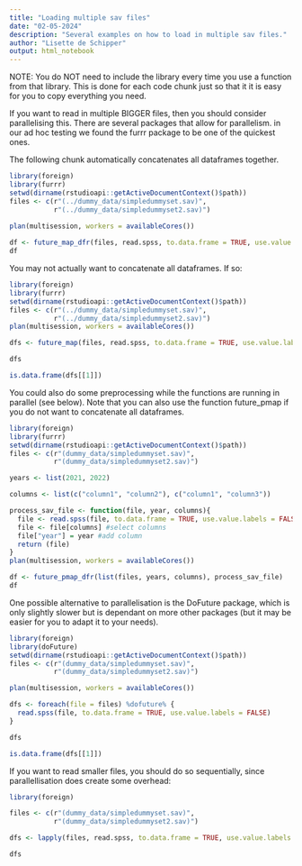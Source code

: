 ```yaml
---
title: "Loading multiple sav files"
date: "02-05-2024"
description: "Several examples on how to load in multiple sav files."
author: "Lisette de Schipper"
output: html_notebook
---
```


NOTE: You do NOT need to include the library every time you use a function from that library. This is done for each code chunk just so that it it is easy for you to copy everything you need.

If you want to read in multiple BIGGER files, then you should consider parallelising this. There are several packages that allow for parallelism. in our ad hoc testing we found the furrr package to be one of the quickest ones.

The following chunk automatically concatenates all dataframes together.
```r
library(foreign)
library(furrr)
setwd(dirname(rstudioapi::getActiveDocumentContext()$path))
files <- c(r"(../dummy_data/simpledummyset.sav)",
           r"(../dummy_data/simpledummyset2.sav)")
           
plan(multisession, workers = availableCores())

df <- future_map_dfr(files, read.spss, to.data.frame = TRUE, use.value.labels = FALSE)
df
```
You may not actually want to concatenate all dataframes. If so:

```r
library(foreign)
library(furrr)
setwd(dirname(rstudioapi::getActiveDocumentContext()$path))
files <- c(r"(../dummy_data/simpledummyset.sav)",
           r"(../dummy_data/simpledummyset2.sav)")
plan(multisession, workers = availableCores())

dfs <- future_map(files, read.spss, to.data.frame = TRUE, use.value.labels = FALSE)

dfs

is.data.frame(dfs[[1]])
```

You could also do some preprocessing while the functions are running in parallel (see below). Note that you can also use the function future_pmap if you do not want to concatenate all dataframes.

```r
library(foreign)
library(furrr)
setwd(dirname(rstudioapi::getActiveDocumentContext()$path))
files <- c(r"(dummy_data/simpledummyset.sav)",
           r"(dummy_data/simpledummyset2.sav)")

years <- list(2021, 2022)

columns <- list(c("column1", "column2"), c("column1", "column3"))

process_sav_file <- function(file, year, columns){
  file <- read.spss(file, to.data.frame = TRUE, use.value.labels = FALSE)
  file <- file[columns] #select columns
  file["year"] = year #add column
  return (file)
}
plan(multisession, workers = availableCores())

df <- future_pmap_dfr(list(files, years, columns), process_sav_file)
df
```

One possible alternative to parallelisation is the DoFuture package, which is only slightly slower but is dependant on more other packages (but it may be easier for you to adapt it to your needs).

```r
library(foreign)
library(doFuture)
setwd(dirname(rstudioapi::getActiveDocumentContext()$path))
files <- c(r"(dummy_data/simpledummyset.sav)",
           r"(dummy_data/simpledummyset2.sav)")

plan(multisession, workers = availableCores())

dfs <- foreach(file = files) %dofuture% {
  read.spss(file, to.data.frame = TRUE, use.value.labels = FALSE)
}

dfs

is.data.frame(dfs[[1]])
```

If you want to read smaller files, you should do so sequentially, since parallellisation does create some overhead:

```r
library(foreign)

files <- c(r"(dummy_data/simpledummyset.sav)",
           r"(dummy_data/simpledummyset2.sav)")

dfs <- lapply(files, read.spss, to.data.frame = TRUE, use.value.labels = FALSE)

dfs
```
